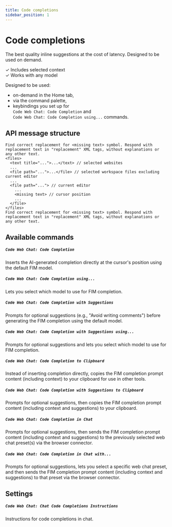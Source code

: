 ```yaml
---
title: Code completions
sidebar_position: 1
---
```



# Code completions

The best quality inline suggestions at the cost of latency. Designed to be used on demand.

✓ Includes selected context<br />
✓ Works with any model

Designed to be used:

- on-demand in the Home tab,
- via the command palette,
- keybindings you set up for<br/>
  `Code Web Chat: Code Completion` and<br/>
  `Code Web Chat: Code Completion using...` commands.

## API message structure

```
Find correct replacement for <missing text> symbol. Respond with replacement text in "replacement" XML tags, without explanations or any other text.
<files>
  <text title="...">...</text> // selected websites
  ...
  <file path="...">...</file> // selected workspace files excluding current editor
  ...
  <file path="..."> // current editor
    ...
    <missing text> // cursor position
    ...
  </file>
</files>
Find correct replacement for <missing text> symbol. Respond with replacement text in "replacement" XML tags, without explanations or any other text.
```

## Available commands

##### `Code Web Chat: Code Completion`

Inserts the AI-generated completion directly at the cursor's position using the default FIM model.

##### `Code Web Chat: Code Completion using...`

Lets you select which model to use for FIM completion.

##### `Code Web Chat: Code Completion with Suggestions`

Prompts for optional suggestions (e.g., "Avoid writing comments") before generating the FIM completion using the default model.

##### `Code Web Chat: Code Completion with Suggestions using...`

Prompts for optional suggestions and lets you select which model to use for FIM completion.

##### `Code Web Chat: Code Completion to Clipboard`

Instead of inserting completion directly, copies the FIM completion prompt content (including context) to your clipboard for use in other tools.

##### `Code Web Chat: Code Completion with Suggestions to Clipboard`

Prompts for optional suggestions, then copies the FIM completion prompt content (including context and suggestions) to your clipboard.

##### `Code Web Chat: Code Completion in Chat`

Prompts for optional suggestions, then sends the FIM completion prompt content (including context and suggestions) to the previously selected web chat preset(s) via the browser connector.

##### `Code Web Chat: Code Completion in Chat with...`

Prompts for optional suggestions, lets you select a specific web chat preset, and then sends the FIM completion prompt content (including context and suggestions) to that preset via the browser connector.

## Settings

##### `Code Web Chat: Chat Code Completions Instructions`

Instructions for code completions in chat.
